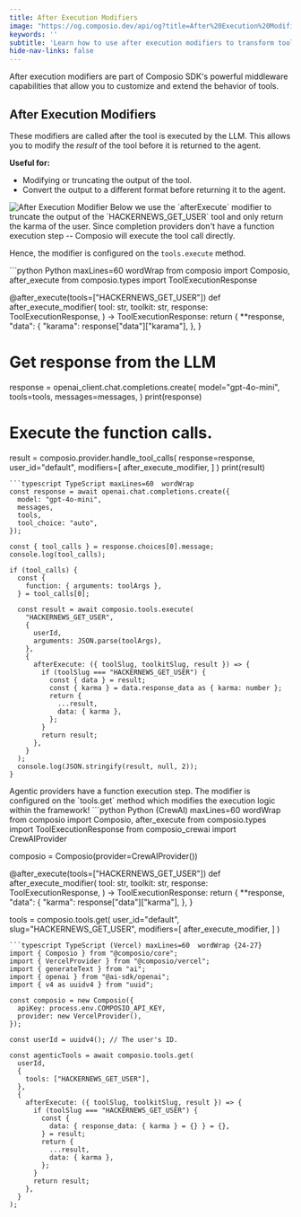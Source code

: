 ```yaml
---
title: After Execution Modifiers
image: "https://og.composio.dev/api/og?title=After%20Execution%20Modifiers"   # image for socials
keywords: ''
subtitle: 'Learn how to use after execution modifiers to transform tool results after execution.'
hide-nav-links: false
---
```


After execution modifiers are part of Composio SDK's powerful middleware capabilities that allow you to customize and extend the behavior of tools.

## After Execution Modifiers

These modifiers are called after the tool is executed by the LLM. This allows you to modify the _result_ of the tool before it is returned to the agent.

**Useful for:**

- Modifying or truncating the output of the tool.
- Convert the output to a different format before returning it to the agent.

<Frame>
  <img src="../../../assets/images/after-execute.png" alt="After Execution Modifier" />
</Frame>

<Note>
  Below we use the `afterExecute` modifier to truncate the output of the `HACKERNEWS_GET_USER`
  tool and only return the karma of the user.
</Note>

<Tabs>
<Tab title="With Chat Completions">
Since completion providers don't have a function execution step -- Composio will execute the tool call directly.

Hence, the modifier is configured on the `tools.execute` method.

<CodeGroup>
```python Python maxLines=60  wordWrap
from composio import Composio, after_execute
from composio.types import ToolExecutionResponse

@after_execute(tools=["HACKERNEWS_GET_USER"])
def after_execute_modifier(
    tool: str,
    toolkit: str,
    response: ToolExecutionResponse,
) -> ToolExecutionResponse:
    return {
        **response,
        "data": {
            "karama": response["data"]["karama"],
        },
    }

# Get response from the LLM
response = openai_client.chat.completions.create(
    model="gpt-4o-mini",
    tools=tools,
    messages=messages,
)
print(response)

# Execute the function calls.
result = composio.provider.handle_tool_calls(
  response=response,
  user_id="default",
  modifiers=[
     after_execute_modifier, 
  ]
)
print(result)
```
```typescript TypeScript maxLines=60  wordWrap
const response = await openai.chat.completions.create({
  model: "gpt-4o-mini",
  messages,
  tools,
  tool_choice: "auto",
});

const { tool_calls } = response.choices[0].message;
console.log(tool_calls);

if (tool_calls) {
  const {
    function: { arguments: toolArgs },
  } = tool_calls[0];

  const result = await composio.tools.execute(
    "HACKERNEWS_GET_USER",
    {
      userId,
      arguments: JSON.parse(toolArgs),
    },
    {
      afterExecute: ({ toolSlug, toolkitSlug, result }) => {
        if (toolSlug === "HACKERNEWS_GET_USER") {
          const { data } = result;
          const { karma } = data.response_data as { karma: number };
          return {
            ...result,
            data: { karma },
          };
        }
        return result;
      },
    }
  );
  console.log(JSON.stringify(result, null, 2));
}

```

</CodeGroup>
</Tab>

<Tab title="With Agentic Frameworks">
Agentic providers have a function execution step.
The modifier is configured on the `tools.get` method which modifies the execution logic within the framework!
<CodeGroup>
```python Python (CrewAI) maxLines=60  wordWrap
from composio import Composio, after_execute
from composio.types import ToolExecutionResponse
from composio_crewai import CrewAIProvider

composio = Composio(provider=CrewAIProvider())

@after_execute(tools=["HACKERNEWS_GET_USER"])
def after_execute_modifier(
    tool: str,
    toolkit: str,
    response: ToolExecutionResponse,
) -> ToolExecutionResponse:
    return {
        **response,
        "data": {
            "karma": response["data"]["karma"],
        },
    }


tools = composio.tools.get(
    user_id="default",
    slug="HACKERNEWS_GET_USER",
    modifiers=[
        after_execute_modifier,
    ]
)
```
```typescript TypeScript (Vercel) maxLines=60  wordWrap {24-27}
import { Composio } from "@composio/core";
import { VercelProvider } from "@composio/vercel";
import { generateText } from "ai";
import { openai } from "@ai-sdk/openai";
import { v4 as uuidv4 } from "uuid";

const composio = new Composio({
  apiKey: process.env.COMPOSIO_API_KEY,
  provider: new VercelProvider(),
});

const userId = uuidv4(); // The user's ID.

const agenticTools = await composio.tools.get(
  userId,
  {
    tools: ["HACKERNEWS_GET_USER"],
  },
  {
    afterExecute: ({ toolSlug, toolkitSlug, result }) => {
      if (toolSlug === "HACKERNEWS_GET_USER") {
        const {
          data: { response_data: { karma } = {} } = {},
        } = result;
        return {
          ...result,
          data: { karma },
        };
      }
      return result;
    },
  }
);

```

</CodeGroup>
</Tab>
</Tabs>
